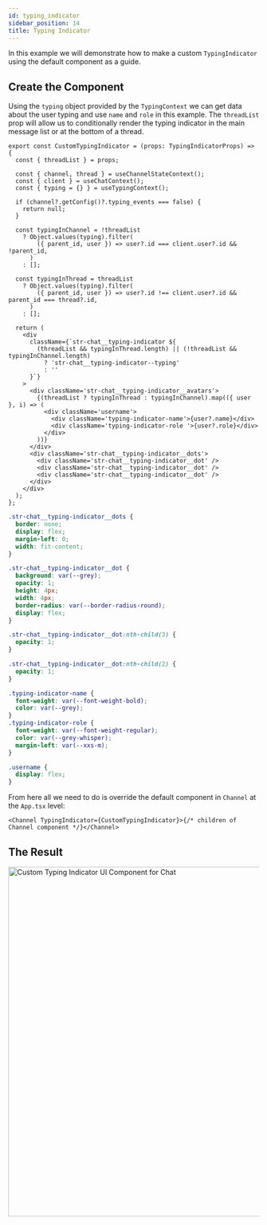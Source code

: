 ```yaml
---
id: typing_indicator
sidebar_position: 14
title: Typing Indicator
---
```



In this example we will demonstrate how to make a custom `TypingIndicator` using the default component as a guide.

## Create the Component

Using the `typing` object provided by the `TypingContext` we can get data about the user typing and use `name` and `role` in this example. The `threadList` prop will allow us to conditionally render the typing indicator in the main message list or at the bottom of a thread.

```tsx
export const CustomTypingIndicator = (props: TypingIndicatorProps) => {
  const { threadList } = props;

  const { channel, thread } = useChannelStateContext();
  const { client } = useChatContext();
  const { typing = {} } = useTypingContext();

  if (channel?.getConfig()?.typing_events === false) {
    return null;
  }

  const typingInChannel = !threadList
    ? Object.values(typing).filter(
        ({ parent_id, user }) => user?.id === client.user?.id && !parent_id,
      )
    : [];

  const typingInThread = threadList
    ? Object.values(typing).filter(
        ({ parent_id, user }) => user?.id !== client.user?.id && parent_id === thread?.id,
      )
    : [];

  return (
    <div
      className={`str-chat__typing-indicator ${
        (threadList && typingInThread.length) || (!threadList && typingInChannel.length)
          ? 'str-chat__typing-indicator--typing'
          : ''
      }`}
    >
      <div className='str-chat__typing-indicator__avatars'>
        {(threadList ? typingInThread : typingInChannel).map(({ user }, i) => (
          <div className='username'>
            <div className='typing-indicator-name'>{user?.name}</div>
            <div className='typing-indicator-role '>{user?.role}</div>
          </div>
        ))}
      </div>
      <div className='str-chat__typing-indicator__dots'>
        <div className='str-chat__typing-indicator__dot' />
        <div className='str-chat__typing-indicator__dot' />
        <div className='str-chat__typing-indicator__dot' />
      </div>
    </div>
  );
};
```

```css
.str-chat__typing-indicator__dots {
  border: none;
  display: flex;
  margin-left: 0;
  width: fit-content;
}

.str-chat__typing-indicator__dot {
  background: var(--grey);
  opacity: 1;
  height: 4px;
  width: 4px;
  border-radius: var(--border-radius-round);
  display: flex;
}

.str-chat__typing-indicator__dot:nth-child(3) {
  opacity: 1;
}

.str-chat__typing-indicator__dot:nth-child(2) {
  opacity: 1;
}

.typing-indicator-name {
  font-weight: var(--font-weight-bold);
  color: var(--grey);
}
.typing-indicator-role {
  font-weight: var(--font-weight-regular);
  color: var(--grey-whisper);
  margin-left: var(--xxs-m);
}

.username {
  display: flex;
}
```

From here all we need to do is override the default component in `Channel` at the `App.tsx` level:

```tsx
<Channel TypingIndicator={CustomTypingIndicator}>{/* children of Channel component */}</Channel>
```

## The Result

<img src={TypingIndicator} alt='Custom Typing Indicator UI Component for Chat' width='700' />
